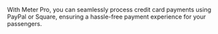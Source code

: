With Meter Pro, you can seamlessly process credit card payments using PayPal or Square, ensuring a hassle-free payment experience for your passengers.
